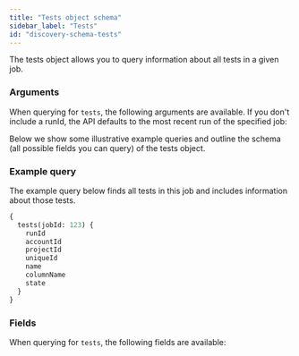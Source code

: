 ```yaml
---
title: "Tests object schema"
sidebar_label: "Tests"
id: "discovery-schema-tests"
---
```



The tests object allows you to query information about all tests in a given job.



<DiscoveryApiJobDeprecationNotice />

### Arguments

When querying for `tests`, the following arguments are available. If you don't include a runId, the API defaults to the most recent run of the specified job:

<QueryArgsTable queryName="tests" />

Below we show some illustrative example queries and outline the schema (all possible fields you can query) of the tests object.

### Example query

The example query below finds all tests in this job and includes information about those tests.

```graphql
{
  tests(jobId: 123) {
    runId
    accountId
    projectId
    uniqueId
    name
    columnName
    state
  }
}
```

### Fields
When querying for `tests`, the following fields are available:

<SchemaTable nodeName="TestNode" />
